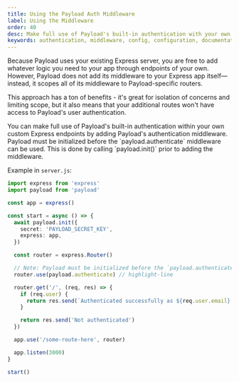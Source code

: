 ```yaml
---
title: Using the Payload Auth Middleware
label: Using the Middleware
order: 40
desc: Make full use of Payload's built-in authentication with your own custom Express endpoints by adding Payload's authentication middleware.
keywords: authentication, middleware, config, configuration, documentation, Content Management System, cms, headless, javascript, node, react, express
---
```


Because Payload uses your existing Express server, you are free to add whatever logic you need to your app through endpoints of your own. However, Payload does not add its middleware to your Express app itself—instead, it scopes all of its middleware to Payload-specific routers.

This approach has a ton of benefits - it's great for isolation of concerns and limiting scope, but it also means that your additional routes won't have access to Payload's user authentication.

<Banner type="success">
  You can make full use of Payload's built-in authentication within your own custom Express
  endpoints by adding Payload's authentication middleware.
</Banner>

<Banner type="warning">
  Payload must be initialized before the `payload.authenticate` middleware can be used. This is done
  by calling `payload.init()` prior to adding the middleware.
</Banner>

Example in `server.js`:

```ts
import express from 'express'
import payload from 'payload'

const app = express()

const start = async () => {
  await payload.init({
    secret: 'PAYLOAD_SECRET_KEY',
    express: app,
  })

  const router = express.Router()

  // Note: Payload must be initialized before the `payload.authenticate` middleware can be used
  router.use(payload.authenticate) // highlight-line

  router.get('/', (req, res) => {
    if (req.user) {
      return res.send(`Authenticated successfully as ${req.user.email}.`)
    }

    return res.send('Not authenticated')
  })

  app.use('/some-route-here', router)

  app.listen(3000)
}

start()
```
